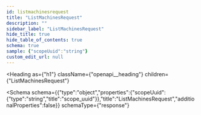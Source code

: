 ```yaml
---
id: listmachinesrequest
title: "ListMachinesRequest"
description: ""
sidebar_label: "ListMachinesRequest"
hide_title: true
hide_table_of_contents: true
schema: true
sample: {"scopeUuid":"string"}
custom_edit_url: null
---
```



<Heading
  as={"h1"}
  className={"openapi__heading"}
  children={"ListMachinesRequest"}
>
</Heading>





<Schema
  schema={{"type":"object","properties":{"scopeUuid":{"type":"string","title":"scope_uuid"}},"title":"ListMachinesRequest","additionalProperties":false}}
  schemaType={"response"}
>
  
</Schema>
            